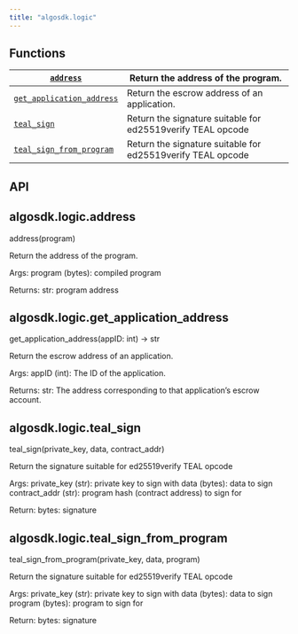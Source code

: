 ```yaml
---
title: "algosdk.logic"
---
```


<a id="module-algosdk.logic"></a>

<a id="algosdk-logic"></a>

<a id="module-contents"></a>

<a id="functions"></a>

## Functions

| [`address`](#algosdk.logic.address)                                 | Return the address of the program.                          |
|---------------------------------------------------------------------|-------------------------------------------------------------|
| [`get_application_address`](#algosdk.logic.get_application_address) | Return the escrow address of an application.                |
| [`teal_sign`](#algosdk.logic.teal_sign)                             | Return the signature suitable for ed25519verify TEAL opcode |
| [`teal_sign_from_program`](#algosdk.logic.teal_sign_from_program)   | Return the signature suitable for ed25519verify TEAL opcode |

<a id="api"></a>

## API

<a id="algosdk.logic.address"></a>

## algosdk.logic.address

address(program)

Return the address of the program.

Args:
program (bytes): compiled program

Returns:
str: program address

<a id="algosdk.logic.get_application_address"></a>

## algosdk.logic.get_application_address

get_application_address(appID: int) → str

Return the escrow address of an application.

Args:
appID (int): The ID of the application.

Returns:
str: The address corresponding to that application’s escrow account.

<a id="algosdk.logic.teal_sign"></a>

## algosdk.logic.teal_sign

teal_sign(private_key, data, contract_addr)

Return the signature suitable for ed25519verify TEAL opcode

Args:
private_key (str): private key to sign with
data (bytes): data to sign
contract_addr (str): program hash (contract address) to sign for

Return:
bytes: signature

<a id="algosdk.logic.teal_sign_from_program"></a>

## algosdk.logic.teal_sign_from_program

teal_sign_from_program(private_key, data, program)

Return the signature suitable for ed25519verify TEAL opcode

Args:
private_key (str): private key to sign with
data (bytes): data to sign
program (bytes): program to sign for

Return:
bytes: signature
